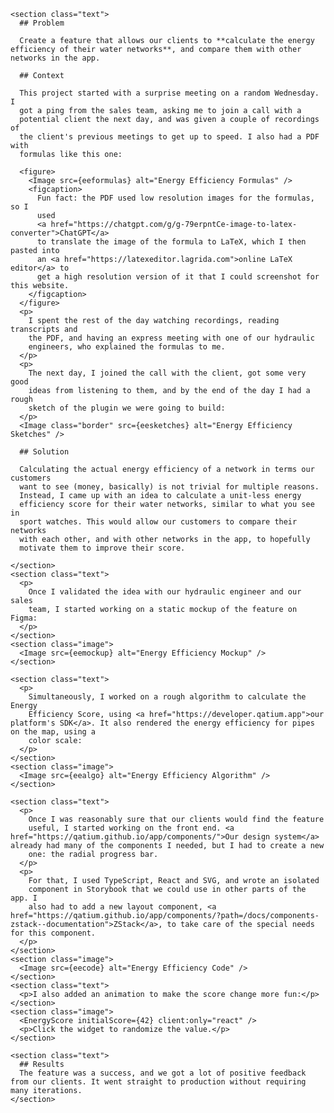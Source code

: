 


<Case title="Energy Efficiency">
  <main>
    <CaseSummary
      title="Energy Efficiency"
      client="Qatium, 2025"
      tools="Research, ideation, design (Figma) and front end development (TypeScript, React, SVG, Storybook)"
      tldr="I took a project from 0 to 1 in 4 days. I started with a vague definition of the problem and some raw materials and, collaborating with sales, clients and engineers, came up with a fully formed feature that our clients loved." />

    <section class="text">
      ## Problem

      Create a feature that allows our clients to **calculate the energy efficiency of their water networks**, and compare them with other networks in the app.

      ## Context

      This project started with a surprise meeting on a random Wednesday. I
      got a ping from the sales team, asking me to join a call with a
      potential client the next day, and was given a couple of recordings of
      the client's previous meetings to get up to speed. I also had a PDF with
      formulas like this one:

      <figure>
        <Image src={eeformulas} alt="Energy Efficiency Formulas" />
        <figcaption>
          Fun fact: the PDF used low resolution images for the formulas, so I
          used
          <a href="https://chatgpt.com/g/g-79erpntCe-image-to-latex-converter">ChatGPT</a>
          to translate the image of the formula to LaTeX, which I then pasted into
          an <a href="https://latexeditor.lagrida.com">online LaTeX editor</a> to
          get a high resolution version of it that I could screenshot for this website.
        </figcaption>
      </figure>
      <p>
        I spent the rest of the day watching recordings, reading transcripts and
        the PDF, and having an express meeting with one of our hydraulic
        engineers, who explained the formulas to me.
      </p>
      <p>
        The next day, I joined the call with the client, got some very good
        ideas from listening to them, and by the end of the day I had a rough
        sketch of the plugin we were going to build:
      </p>
      <Image class="border" src={eesketches} alt="Energy Efficiency Sketches" />

      ## Solution

      Calculating the actual energy efficiency of a network in terms our customers
      want to see (money, basically) is not trivial for multiple reasons.
      Instead, I came up with an idea to calculate a unit-less energy
      efficiency score for their water networks, similar to what you see in
      sport watches. This would allow our customers to compare their networks
      with each other, and with other networks in the app, to hopefully
      motivate them to improve their score.

    </section>
    <section class="text">
      <p>
        Once I validated the idea with our hydraulic engineer and our sales
        team, I started working on a static mockup of the feature on Figma:
      </p>
    </section>
    <section class="image">
      <Image src={eemockup} alt="Energy Efficiency Mockup" />
    </section>

    <section class="text">
      <p>
        Simultaneously, I worked on a rough algorithm to calculate the Energy
        Efficiency Score, using <a href="https://developer.qatium.app">our platform's SDK</a>. It also rendered the energy efficiency for pipes on the map, using a
        color scale:
      </p>
    </section>
    <section class="image">
      <Image src={eealgo} alt="Energy Efficiency Algorithm" />
    </section>

    <section class="text">
      <p>
        Once I was reasonably sure that our clients would find the feature
        useful, I started working on the front end. <a href="https://qatium.github.io/app/components/">Our design system</a> already had many of the components I needed, but I had to create a new
        one: the radial progress bar.
      </p>
      <p>
        For that, I used TypeScript, React and SVG, and wrote an isolated
        component in Storybook that we could use in other parts of the app. I
        also had to add a new layout component, <a href="https://qatium.github.io/app/components/?path=/docs/components-zstack--documentation">ZStack</a>, to take care of the special needs for this component.
      </p>
    </section>
    <section class="image">
      <Image src={eecode} alt="Energy Efficiency Code" />
    </section>
    <section class="text">
      <p>I also added an animation to make the score change more fun:</p>
    </section>
    <section class="image">
      <EnergyScore initialScore={42} client:only="react" />
      <p>Click the widget to randomize the value.</p>
    </section>

    <section class="text">
      ## Results
      The feature was a success, and we got a lot of positive feedback from our clients. It went straight to production without requiring many iterations.
    </section>
  </main>
</Case>
